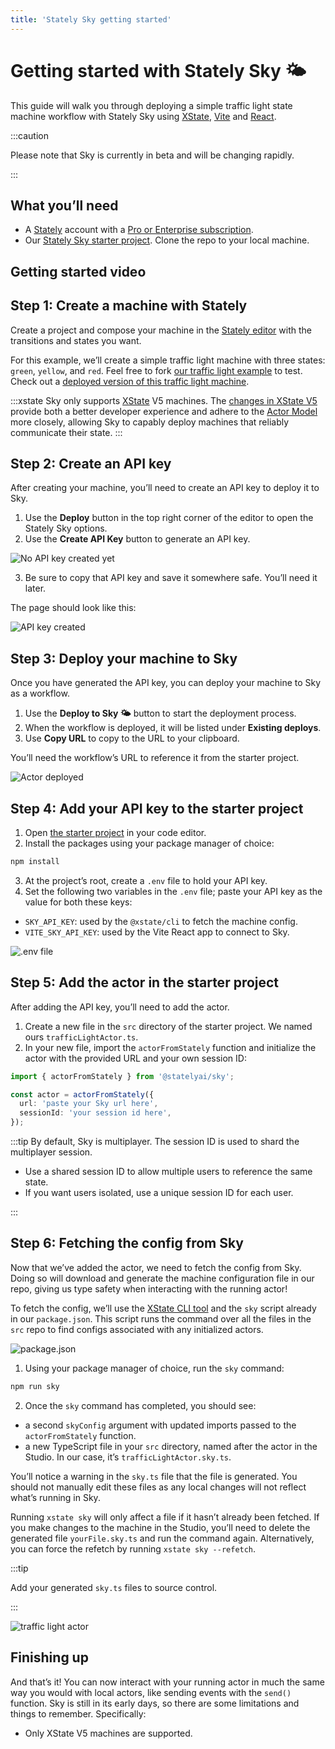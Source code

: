 ```yaml
---
title: 'Stately Sky getting started'
---
```


# Getting started with Stately Sky 🌤️

This guide will walk you through deploying a simple traffic light state machine workflow with Stately Sky using [XState](/docs/xstate.mdx), [Vite](https://vitejs.dev/) and [React](https://reactjs.org/).

:::caution

Please note that Sky is currently in beta and will be changing rapidly.

:::

## What you’ll need

- A [Stately](https://stately.ai) account with a [Pro or Enterprise subscription](https://stately.ai/pricing).
- Our [Stately Sky starter project](https://github.com/statelyai/sky-starter-app). Clone the repo to your local machine.

## Getting started video

<YouTube id="A_J1jbz1oWw" />

## Step 1: Create a machine with Stately

Create a project and compose your machine in the [Stately editor](https://stately.ai/editor) with the transitions and states you want.

For this example, we’ll create a simple traffic light machine with three states: `green`, `yellow`, and `red`. Feel free to fork [our traffic light example](https://stately.ai/registry/editor/eb3e89f5-5936-439f-8254-2f6ea4303659?machineId=15fd8071-b80c-4a6f-b9f5-60b6cf578ee5) to test. Check out a [deployed version of this traffic light machine](https://sky-starter.stately.ai/?page=trafficlight).

<EmbedMachine
  embedURL="https://stately.ai/registry/editor/embed/eb3e89f5-5936-439f-8254-2f6ea4303659?machineId=15fd8071-b80c-4a6f-b9f5-60b6cf578ee5"
  name="Traffic light"
/>

:::xstate
Sky only supports [XState](https://github.com/statelyai/xstate) V5 machines. The [changes in XState V5](/docs/migration.mdx) provide both a better developer experience and adhere to the [Actor Model](/docs/actor-model.mdx) more closely, allowing Sky to capably deploy machines that reliably communicate their state.
:::

## Step 2: Create an API key

After creating your machine, you’ll need to create an API key to deploy it to Sky.

1. Use the **Deploy** button in the top right corner of the editor to open the Stately Sky options.
2. Use the **Create API Key** button to generate an API key.

![No API key created yet](..//static/assets/sky-getting-started/editor-no-api-key.png)

3. Be sure to copy that API key and save it somewhere safe. You’ll need it later.

The page should look like this:

![API key created](..//static/assets/sky-getting-started/editor-api-key.png)

## Step 3: Deploy your machine to Sky

Once you have generated the API key, you can deploy your machine to Sky as a workflow.

1. Use the **Deploy to Sky 🌤️** button to start the deployment process.
2. When the workflow is deployed, it will be listed under **Existing deploys**.
3. Use **Copy URL** to copy to the URL to your clipboard.

You’ll need the workflow’s URL to reference it from the starter project.

![Actor deployed](../static/assets/sky-getting-started/editor-deployed-actor.png)

## Step 4: Add your API key to the starter project

1. Open [the starter project](https://github.com/statelyai/sky-starter-app) in your code editor.
2. Install the packages using your package manager of choice:

```bash npm2yarn
npm install
```

3. At the project’s root, create a `.env` file to hold your API key.
4. Set the following two variables in the `.env` file; paste your API key as the value for both these keys:

- `SKY_API_KEY`: used by the `@xstate/cli` to fetch the machine config.
- `VITE_SKY_API_KEY`: used by the Vite React app to connect to Sky.

![.env file](../static/assets/sky-getting-started/code-env-file.png)

## Step 5: Add the actor in the starter project

After adding the API key, you’ll need to add the actor.

1. Create a new file in the `src` directory of the starter project. We named ours `trafficLightActor.ts`.
2. In your new file, import the `actorFromStately` function and initialize the actor with the provided URL and your own session ID:

```typescript
import { actorFromStately } from '@statelyai/sky';

const actor = actorFromStately({
  url: 'paste your Sky url here',
  sessionId: 'your session id here',
});
```

:::tip
By default, Sky is multiplayer.
The session ID is used to shard the multiplayer session.

- Use a shared session ID to allow multiple users to reference the same state.
- If you want users isolated, use a unique session ID for each user.

:::

## Step 6: Fetching the config from Sky

Now that we’ve added the actor, we need to fetch the config from Sky. Doing so will download and generate the machine configuration file in our repo, giving us type safety when interacting with the running actor!

To fetch the config, we’ll use the [XState CLI tool](/docs/developer-tools.mdx#xstate-cli-command-line-interface) and the `sky` script already in our `package.json`. This script runs the command over all the files in the `src` repo to find configs associated with any initialized actors.

![package.json](../static/assets/sky-getting-started/code-sky-cmd.png)

1. Using your package manager of choice, run the `sky` command:

```bash npm2yarn
npm run sky
```

2. Once the `sky` command has completed, you should see:

- a second `skyConfig` argument with updated imports passed to the `actorFromStately` function.
- a new TypeScript file in your `src` directory, named after the actor in the Studio. In our case, it’s `trafficLightActor.sky.ts`.

You’ll notice a warning in the `sky.ts` file that the file is generated. You should not manually edit these files as any local changes will not reflect what’s running in Sky.

Running `xstate sky` will only affect a file if it hasn’t already been fetched. If you make changes to the machine in the Studio, you’ll need to delete the generated file `yourFile.sky.ts` and run the command again. Alternatively, you can force the refetch by running `xstate sky --refetch`.

:::tip

Add your generated `sky.ts` files to source control.

:::

![traffic light actor](../static/assets/sky-getting-started/code-traffic-light-with-config.png)

## Finishing up

And that’s it! You can now interact with your running actor in much the same way you would with local actors, like sending events with the `send()` function. Sky is still in its early days, so there are some limitations and things to remember. Specifically:

- Only XState V5 machines are supported.
